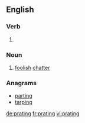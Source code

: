 ==English==

===Verb===
{{head|en|present participle}}

# {{present participle of|prate|lang=en}}

===Noun===
{{en-noun}}

# [[foolish]] [[chatter]]

===Anagrams===
* [[parting#English|parting]]
* [[tarping#English|tarping]]

[[de:prating]]
[[fr:prating]]
[[vi:prating]]